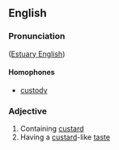 ==English==

===Pronunciation===
([[w:Estuary English|Estuary English]]) {{IPA|/ˈkʌstədiː/}}

====Homophones====
* [[custody]]

===Adjective===
{{en-adj}}

# Containing [[custard]]
# Having a [[custard]]-like [[taste]]